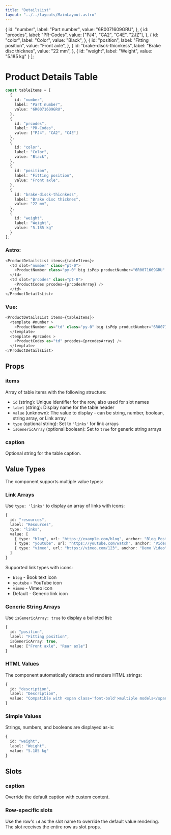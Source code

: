 ```yaml
---
title: "DetailsList"
layout: "../../layouts/MainLayout.astro"
---
```




  {
    id: "number",
    label: "Part number",
    value: "6R0071609GRU",
  },
  {
    id: "prcodes",
    label: "PR-Codes",
    value: ["PJ4", "CA2", "C4E", "2JZ"],
  },
  {
    id: "color",
    label: "Color",
    value: "Black",
  },
  {
    id: "position",
    label: "Fitting position",
    value: "Front axle",
  },
  {
    id: "brake-disck-thicnkess",
    label: "Brake disc thicknes",
    value: "22 mm",
  },
  {
    id: "weight",
    label: "Weight",
    value: "5.185 kg"
  }
];

# Product Details Table

<div class="component-preview flex-wrap">
 <div class="bg-white rounded-lg p-8">
    <ProductDetailsList items={tableItems}>
      <td slot="number" class="pt-0">
        <ProductNumber  class="py-0" big isPdp productNumber="6R0071609GRU" copyDisabled={false} />
      </td>
      <td slot="prcodes" class="pt-0">
        <ProductCodes prcodes={prcodesArray} />
      </td>
    </ProductDetailsList>
 </div>
</div>

```ts
const tableItems = [
  {
    id: "number",
    label: "Part number",
    value: "6R0071609GRU",
  },
  {
    id: "prcodes",
    label: "PR-Codes",
    value: ["PJ4", "CA2", "C4E"]
  },
  {
    id: "color",
    label: "Color",
    value: "Black",
  },
  {
    id: "position",
    label: "Fitting position",
    value: "Front axle",
  },
  {
    id: "brake-disck-thicnkess",
    label: "Brake disc thicknes",
    value: "22 mm",
  },
  {
    id: "weight",
    label: "Weight",
    value: "5.185 kg"
  }
];

```
### Astro:
```js
<ProductDetailsList items={tableItems}>
  <td slot="number" class="pt-0">
    <ProductNumber class="py-0" big isPdp productNumber="6R0071609GRU" copyDisabled={false} />
  </td>
  <td slot="prcodes" class="pt-0">
    <ProductCodes prcodes={prcodesArray} />
  </td>
</ProductDetailsList>
 ```
### Vue:
```js
<ProductDetailsList items={tableItems}>
  <template #number >
    <ProductNumber as="td" class="py-0" big isPdp productNumber="6R0071609GRU" copyDisabled={false}  />
  </template>
  <template #prcodes >
    <ProductCodes as="td" prcodes={prcodesArray} />
  </template>
</ProductDetailsList>
```

## Props

### items
Array of table items with the following structure:
- `id` (string): Unique identifier for the row, also used for slot names
- `label` (string): Display name for the table header
- `value` (unknown): The value to display - can be string, number, boolean, string array, or Link array
- `type` (optional string): Set to `'links'` for link arrays
- `isGenericArray` (optional boolean): Set to `true` for generic string arrays

### caption
Optional string for the table caption.

## Value Types

The component supports multiple value types:

### Link Arrays
Use `type: 'links'` to display an array of links with icons:

```ts
{
  id: "resources",
  label: "Resources",
  type: "links",
  value: [
    { type: "blog", url: "https://example.com/blog", anchor: "Blog Post" },
    { type: "youtube", url: "https://youtube.com/watch", anchor: "Video Tutorial" },
    { type: "vimeo", url: "https://vimeo.com/123", anchor: "Demo Video" }
  ]
}
```

Supported link types with icons:
- `blog` - Book text icon
- `youtube` - YouTube icon
- `vimeo` - Vimeo icon
- Default - Generic link icon

### Generic String Arrays
Use `isGenericArray: true` to display a bulleted list:

```ts
{
  id: "position",
  label: "Fitting position",
  isGenericArray: true,
  value: ["Front axle", "Rear axle"]
}
```

### HTML Values
The component automatically detects and renders HTML strings:

```ts
{
  id: "description",
  label: "Description",
  value: "Compatible with <span class='font-bold'>multiple models</span>"
}
```

### Simple Values
Strings, numbers, and booleans are displayed as-is:

```ts
{
  id: "weight",
  label: "Weight",
  value: "5.185 kg"
}
```

## Slots

### caption
Override the default caption with custom content.

### Row-specific slots
Use the row's `id` as the slot name to override the default value rendering. The slot receives the entire row as slot props.